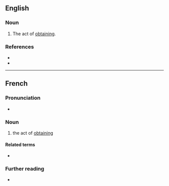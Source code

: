 ==English==

===Noun===
{{en-noun|-|s}}

# {{lb|en|rare|science|legal}} The act of [[obtain]]ing.
#: {{syn|en|acquiral|acquiring|acquisition|getting|obtainment|obtainal|obtainance}}

===References===
* {{R:Bailey Dictionary|url=https://books.google.com/books?id=DtbzjHUHvAwC&pg=PP597|column=2}}
* {{R:WordNet 2006}}

----

==French==

===Pronunciation===
* {{audio|fr|LL-Q150 (fra)-WikiLucas00-obtention.wav|Audio}}

===Noun===
{{fr-noun|f}}
# the act of [[obtain]]ing

====Related terms====
* {{l|fr|obtenir}}

===Further reading===
* {{R:TLFi}}